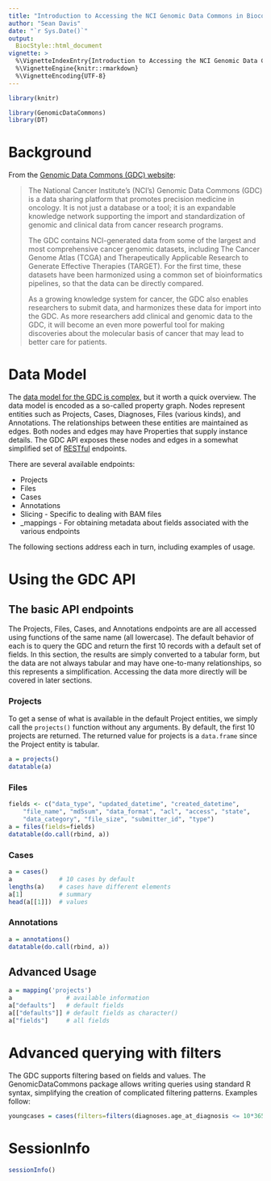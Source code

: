 ```yaml
---
title: "Introduction to Accessing the NCI Genomic Data Commons in Bioconductor"
author: "Sean Davis"
date: "`r Sys.Date()`"
output: 
  BiocStyle::html_document
vignette: >
  %\VignetteIndexEntry{Introduction to Accessing the NCI Genomic Data Commons in Bioconductor}
  %\VignetteEngine{knitr::rmarkdown}
  %\VignetteEncoding{UTF-8}
---
```


```r
library(knitr)
```

```r
library(GenomicDataCommons)
library(DT)
```

# Background

From the [Genomic Data Commons (GDC) website](https://gdc.nci.nih.gov/about-gdc):

> The National Cancer Institute's (NCI's) Genomic Data Commons (GDC)
> is a data sharing platform that promotes precision medicine in
> oncology. It is not just a database or a tool; it is an expandable
> knowledge network supporting the import and standardization of
> genomic and clinical data from cancer research programs.
>
> The GDC contains NCI-generated data from some of the largest and
> most comprehensive cancer genomic datasets, including The Cancer
> Genome Atlas (TCGA) and Therapeutically Applicable Research to
> Generate Effective Therapies (TARGET). For the first time, these
> datasets have been harmonized using a common set of bioinformatics
> pipelines, so that the data can be directly compared.
>
> As a growing knowledge system for cancer, the GDC also enables
> researchers to submit data, and harmonizes these data for import
> into the GDC. As more researchers add clinical and genomic data to
> the GDC, it will become an even more powerful tool for making
> discoveries about the molecular basis of cancer that may lead to
> better care for patients.

# Data Model

The [data model for the GDC is complex](https://gdc.cancer.gov/developers/gdc-data-model/gdc-data-model-components), but it worth a quick overview. The data model is
encoded as a so-called property graph. Nodes represent entities such 
as Projects, Cases, Diagnoses, Files (various kinds), and Annotations.
The relationships between these entities are maintained as edges.  Both
nodes and edges may have Properties that supply instance details.  The GDC
API exposes these nodes and edges in a somewhat simplified set of [RESTful](https://en.wikipedia.org/wiki/Representational_state_transfer) endpoints.

There are several available endpoints:

- Projects
- Files
- Cases
- Annotations
- Slicing - Specific to dealing with BAM files
- _mappings - For obtaining metadata about fields associated with the various endpoints

The following sections address each in turn, including examples of usage.

# Using the GDC API

## The basic API endpoints

The Projects, Files, Cases, and Annotations endpoints are are all accessed
using functions of the same name (all lowercase). The default behavior of
each is to query the GDC and return the first 10 records with a default
set of fields. In this section, the results are simply converted to a tabular
form, but the data are not always tabular and may have one-to-many relationships, so this represents a simplification. Accessing the data more directly will be covered in later sections. 

### Projects

To get a sense of what is available in the default Project entities, we simply call the `projects()` function without any arguments. By default, the first 10 projects are returned. The returned value for projects is a `data.frame` since the Project entity is tabular. 

```r
a = projects()
datatable(a)
```

### Files

```r
fields <- c("data_type", "updated_datetime", "created_datetime",
    "file_name", "md5sum", "data_format", "acl", "access", "state",
    "data_category", "file_size", "submitter_id", "type")
a = files(fields=fields)
datatable(do.call(rbind, a))
```

### Cases

```r
a = cases()
a             # 10 cases by default
lengths(a)    # cases have different elements
a[1]          # summary
head(a[[1]])  # values
```

### Annotations

```r
a = annotations()
datatable(do.call(rbind, a))
```

## Advanced Usage




```r
a = mapping('projects')
a               # available information
a["defaults"]   # default fields
a[["defaults"]] # default fields as character()
a["fields"]     # all fields
```

# Advanced querying with filters

The GDC supports filtering based on fields and values. The GenomicDataCommons 
package allows writing queries using standard R syntax, simplifying the
creation of complicated filtering patterns. Examples follow:

```r
youngcases = cases(filters=filters(diagnoses.age_at_diagnosis <= 10*365,endpoint='cases'))
```

# SessionInfo

```r
sessionInfo()
```

